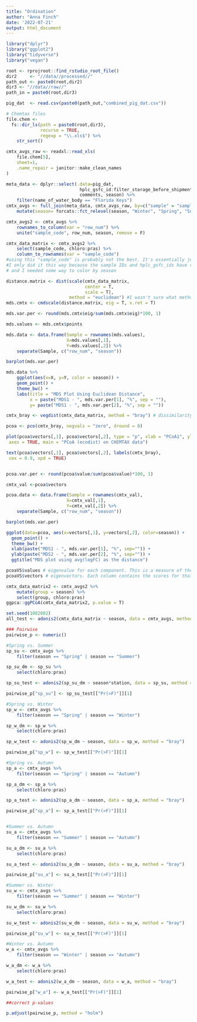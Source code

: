 ```yaml
---
title: "Ordination"
author: "Anna Finch"
date: '2022-07-21'
output: html_document
---
```


```r
library("dplyr")
library("ggplot2")
library("tidyverse")
library("vegan")

root <- rprojroot::find_rstudio_root_file()
dir2     <- "//data//processed//"
path_out <- paste0(root,dir2)
dir3 <- "//data//raw//"
path_in = paste0(root,dir3)

pig_dat  <- read.csv(paste0(path_out,"combined_pig_dat.csv"))

# Chemtax files
file.chem <-
  fs::dir_ls(path = paste0(root,dir3),
             recurse = TRUE,
             regexp = "\\.xls$") %>% 
    str_sort()

cmtx_avgs_raw <- readxl::read_xls(
    file.chem[5],
    sheet=1,
    .name_repair = janitor::make_clean_names
)

meta_data <- dplyr::select(.data=pig_dat, 
                            hplc_gsfc_id:filter_storage_before_shipment_to_gfsc, 
                            comments, season) %>%
    filter(name_of_water_body == "Florida Keys")
cmtx_avgs <- full_join(meta_data, cmtx_avgs_raw, by=c("sample" = "sample_id")) %>%
    mutate(season= forcats::fct_relevel(season, "Winter", "Spring", "Summer", "Fall"))

cmtx_avgs2 <- cmtx_avgs %>% 
    rownames_to_column(var = "row_num") %>% 
    unite("sample_code", row_num, season, remove = F)

cmtx_data_matrix <- cmtx_avgs2 %>%
    select(sample_code, chloro:pras) %>% 
    column_to_rownames(var = "sample_code")
#using this "sample_code" is probably not the best. It's essentially just using the season and row number
#I only did it this way because the sample IDs and hplc_gsfc_ids have repeat values so I could not convert them to rownames, 
# and I needed some way to color by season
```

```r
distance.matrix <- dist(scale(cmtx_data_matrix, 
                              center = T, 
                              scale = T),
                        method = "euclidean") #I wasn't sure what method to use
mds.cmtx <- cmdscale(distance.matrix, eig = T, x.ret = T)

mds.var.per <- round(mds.cmtx$eig/sum(mds.cmtx$eig)*100, 1)

mds.values <- mds.cmtx$points

mds.data <- data.frame(Sample = rownames(mds.values),
                       X=mds.values[,1],
                       Y=mds.values[,2]) %>% 
    separate(Sample, c("row_num", "season"))

barplot(mds.var.per)

mds.data %>% 
    ggplot(aes(x=X, y=Y, color = season)) +
    geom_point() +
    theme_bw() +
    labs(title = "MDS Plot Using Euclidean Distance",
         x = paste("MDS1 - ", mds.var.per[1], "%", sep = ""),
         y= paste("MDS1 - ", mds.var.per[2], "%", sep = ""))

```

```r
cmtx_bray <- vegdist(cmtx_data_matrix, method = "bray") # dissimilarity matrix using bray-curtis distance indices on the varespec dataset native to vegan

pcoa <- pco(cmtx_bray, negvals = "zero", dround = 0)

plot(pcoa$vectors[,1], pcoa$vectors[,2], type = "p", xlab = "PCoA1", ylab = "PCoA2",
 axes = TRUE, main = "PCoA (ecodist) on CHEMTAX data")

text(pcoa$vectors[,1], pcoa$vectors[,2], labels(cmtx_bray), 
 cex = 0.9, xpd = TRUE)


pcoa.var.per <- round(pcoa$value/sum(pcoa$value)*100, 1)

cmtx_val <-pcoa$vectors

pcoa.data <- data.frame(Sample = rownames(cmtx_val),
                       X=cmtx_val[,1],
                       Y=cmtx_val[,2]) %>% 
    separate(Sample, c("row_num", "season"))

barplot(mds.var.per)

ggplot(data=pcoa, aes(x=vectors[,1], y=vectors[,2], color=season)) +
  geom_point() +
  theme_bw() +
  xlab(paste("MDS1 - ", mds.var.per[1], "%", sep="")) +
  ylab(paste("MDS2 - ", mds.var.per[2], "%", sep="")) +
  ggtitle("MDS plot using avg(logFC) as the distance") 

pcoaVS$values # eigenvalue for each component. This is a measure of the variance explained by each dimension
pcoaVS$vectors # eigenvectors. Each column contains the scores for that dimension.

cmtx_data_matrix2 <- cmtx_avgs2 %>%
    mutate(group = season) %>%
    select(group, chloro:pras)
ggpca::ggPCoA(cmtx_data_matrix2, p.value = T)

```
```r
set.seed(1082002)
all_test <- adonis2(cmtx_data_matrix ~ season, data = cmtx_avgs, method = "bray")

### Pairwise
pairwise_p <- numeric()

#Spring vs. Summer
sp_su <- cmtx_avgs %>% 
    filter(season == "Spring" | season == "Summer")

sp_su_dm <- sp_su %>%
    select(chloro:pras)

sp_su_test <- adonis2(sp_su_dm ~ season*station, data = sp_su, method = "bray")

pairwise_p["sp_su"] <- sp_su_test[["Pr(>F)"]][1]

#Spring vs. Winter
sp_w <- cmtx_avgs %>% 
    filter(season == "Spring" | season == "Winter")

sp_w_dm <- sp_w %>%
    select(chloro:pras)

sp_w_test <- adonis2(sp_w_dm ~ season, data = sp_w, method = "bray")

pairwise_p["sp_w"] <- sp_w_test[["Pr(>F)"]][1]

#Spring vs. Autumn
sp_a <- cmtx_avgs %>% 
    filter(season == "Spring" | season == "Autumn")

sp_a_dm <- sp_a %>%
    select(chloro:pras)

sp_a_test <- adonis2(sp_a_dm ~ season, data = sp_a, method = "bray")

pairwise_p["sp_a"] <- sp_a_test[["Pr(>F)"]][1]


#Summer vs. Autumn
su_a <- cmtx_avgs %>% 
    filter(season == "Summer" | season == "Autumn")

su_a_dm <- su_a %>%
    select(chloro:pras)

su_a_test <- adonis2(su_a_dm ~ season, data = su_a, method = "bray")

pairwise_p["su_a"] <- su_a_test[["Pr(>F)"]][1]

#Summer vs. Winter
su_w <- cmtx_avgs %>% 
    filter(season == "Summer" | season == "Winter")

su_w_dm <- su_w %>%
    select(chloro:pras)

su_w_test <- adonis2(su_w_dm ~ season, data = su_w, method = "bray")

pairwise_p["su_w"] <- su_w_test[["Pr(>F)"]][1]

#Winter vs. Autumn
w_a <- cmtx_avgs %>% 
    filter(season == "Winter" | season == "Autumn")

w_a_dm <- w_a %>%
    select(chloro:pras)

w_a_test <- adonis2(w_a_dm ~ season, data = w_a, method = "bray")

pairwise_p["w_a"] <- w_a_test[["Pr(>F)"]][1]

##correct p-values

p.adjust(pairwise_p, method = "holm")

```

